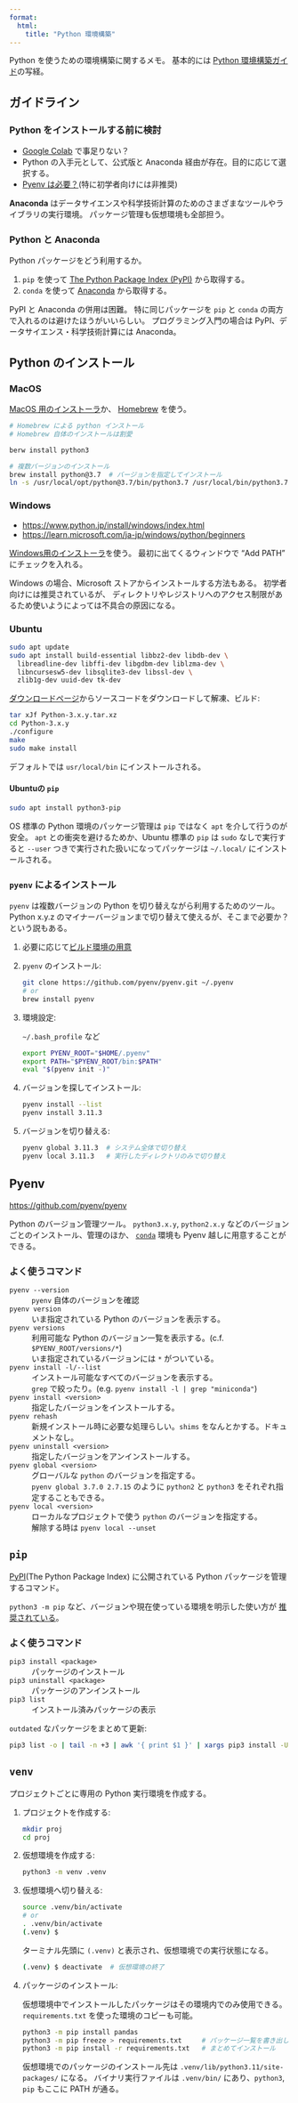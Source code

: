 ```yaml
---
format:
  html:
    title: "Python 環境構築"
---
```


Python を使うための環境構築に関するメモ。
基本的には [Python 環境構築ガイド](https://www.python.jp/install/install.html)の写経。


## ガイドライン

### Python をインストールする前に検討

- [Google Colab](https://colab.research.google.com/) で事足りない？
- Python の入手元として、公式版と Anaconda 経由が存在。目的に応じて選択する。
- [Pyenv は必要？](https://www.python.jp/install/docs/doyouneedpyenv.html)(特に初学者向けには非推奨)

::: {.note}
**Anaconda** はデータサイエンスや科学技術計算のためのさまざまなツールやライブラリの実行環境。
パッケージ管理も仮想環境も全部担う。
:::

### Python と Anaconda

Python パッケージをどう利用するか。

1. `pip` を使って [The Python Package Index (PyPI)](https://pypi.org/) から取得する。
2. `conda` を使って [Anaconda](https://www.anaconda.com/) から取得する。

PyPI と Anaconda の併用は困難。
特に同じパッケージを `pip` と `conda` の両方で入れるのは避けたほうがいいらしい。
プログラミング入門の場合は PyPI、データサイエンス・科学技術計算には Anaconda。


## Python のインストール

### MacOS

[MacOS 用のインストーラ](https://www.python.org/downloads/mac-osx/)か、
[Homebrew](https://brew.sh) を使う。

```sh
# Homebrew による python インストール
# Homebrew 自体のインストールは割愛

berw install python3

# 複数バージョンのインストール
brew install python@3.7  # バージョンを指定してインストール
ln -s /usr/local/opt/python@3.7/bin/python3.7 /usr/local/bin/python3.7  # /usr/local/bin/ にシンボリックリンク
```

### Windows

- <https://www.python.jp/install/windows/index.html>
- <https://learn.microsoft.com/ja-jp/windows/python/beginners>

[Windows用のインストーラ](https://www.python.org/downloads/windows/)を使う。
最初に出てくるウィンドウで "Add PATH" にチェックを入れる。

Windows の場合、Microsoft ストアからインストールする方法もある。
初学者向けには推奨されているが、
ディレクトリやレジストリへのアクセス制限があるため使いようによっては不具合の原因になる。

### Ubuntu

```sh
sudo apt update
sudo apt install build-essential libbz2-dev libdb-dev \
  libreadline-dev libffi-dev libgdbm-dev liblzma-dev \
  libncursesw5-dev libsqlite3-dev libssl-dev \
  zlib1g-dev uuid-dev tk-dev
```

[ダウンロードページ](https://www.python.org/)からソースコードをダウンロードして解凍、ビルド:

```sh
tar xJf Python-3.x.y.tar.xz
cd Python-3.x.y
./configure
make
sudo make install
```

デフォルトでは `usr/local/bin` にインストールされる。

#### Ubuntuの `pip`

```sh
sudo apt install python3-pip
```

OS 標準の Python 環境のパッケージ管理は `pip` ではなく `apt` を介して行うのが安全。
`apt` との衝突を避けるためか、Ubuntu 標準の `pip` は `sudo` なしで実行すると
`--user` つきで実行された扱いになってパッケージは `~/.local/` にインストールされる。

### `pyenv` によるインストール

`pyenv` は複数バージョンの Python を切り替えながら利用するためのツール。
Python x.y.z のマイナーバージョンまで切り替えて使えるが、そこまで必要か？という説もある。

1. 必要に応じて[ビルド環境の用意](https://github.com/pyenv/pyenv/wiki#suggested-build-environment)

1. `pyenv` のインストール:

   ```sh
   git clone https://github.com/pyenv/pyenv.git ~/.pyenv
   # or
   brew install pyenv
   ```

1. 環境設定:

   `~/.bash_profile` など

   ```sh
   export PYENV_ROOT="$HOME/.pyenv"
   export PATH="$PYENV_ROOT/bin:$PATH"
   eval "$(pyenv init -)"
   ```

1. バージョンを探してインストール:

   ```sh
   pyenv install --list
   pyenv install 3.11.3
   ```

1. バージョンを切り替える:

   ```sh
   pyenv global 3.11.3  # システム全体で切り替え
   pyenv local 3.11.3   # 実行したディレクトリのみで切り替え
   ```


## Pyenv

<https://github.com/pyenv/pyenv>

Python のバージョン管理ツール。
`python3.x.y`, `python2.x.y` などのバージョンごとのインストール、管理のほか、
[`conda`](https://www.anaconda.com/) 環境も Pyenv 越しに用意することができる。

### よく使うコマンド

`pyenv --version`
: `pyenv` 自体のバージョンを確認

`pyenv version`
: いま指定されている Python のバージョンを表示する。

`pyenv versions`
: 利用可能な Python のバージョン一覧を表示する。(c.f. `$PYENV_ROOT/versions/*`)
: いま指定されているバージョンには `*` がついている。

`pyenv install -l/--list`
: インストール可能なすべてのバージョンを表示する。
: `grep` で絞ったり。(e.g. `pyenv install -l | grep "miniconda"`)

`pyenv install <version>`
: 指定したバージョンをインストールする。

`pyenv rehash`
: 新規インストール時に必要な処理らしい。`shims` をなんとかする。ドキュメントなし。

`pyenv uninstall <version>`
: 指定したバージョンをアンインストールする。

`pyenv global <version>`
: グローバルな `python` のバージョンを指定する。
: `pyenv global 3.7.0 2.7.15` のように `python2` と `python3` をそれぞれ指定することもできる。

`pyenv local <version>`
: ローカルなプロジェクトで使う `python` のバージョンを指定する。
: 解除する時は `pyenv local --unset`


## `pip`

[PyPI](https://pypi.org/)(The Python Package Index) に公開されている
Python パッケージを管理するコマンド。

`python3 -m pip` など、バージョンや現在使っている環境を明示した使い方が
[推奨されている](https://www.python.jp/install/ubuntu/pip.html)。

### よく使うコマンド

`pip3 install <package>`
: パッケージのインストール

`pip3 uninstall <package>`
: パッケージのアンインストール

`pip3 list`
: インストール済みパッケージの表示

`outdated` なパッケージをまとめて更新:

```sh
pip3 list -o | tail -n +3 | awk '{ print $1 }' | xargs pip3 install -U
```


## `venv`

プロジェクトごとに専用の Python 実行環境を作成する。

1. プロジェクトを作成する:

   ```sh
   mkdir proj
   cd proj
   ```

1. 仮想環境を作成する:

   ```sh
   python3 -m venv .venv
   ```

1. 仮想環境へ切り替える:

   ```sh
   source .venv/bin/activate
   # or
   . .venv/bin/activate
   (.venv) $
   ```

   ターミナル先頭に `(.venv)` と表示され、仮想環境での実行状態になる。

   ```sh
   (.venv) $ deactivate  # 仮想環境の終了
   ```

1. パッケージのインストール:

   仮想環境中でインストールしたパッケージはその環境内でのみ使用できる。
   `requirements.txt` を使った環境のコピーも可能。

   ```sh
   python3 -m pip install pandas
   python3 -m pip freeze > requirements.txt     # パッケージ一覧を書き出し
   python3 -m pip install -r requirements.txt   # まとめてインストール
   ```

   仮想環境でのパッケージのインストール先は `.venv/lib/python3.11/site-packages/` になる。
   バイナリ実行ファイルは `.venv/bin/` にあり、`python3`, `pip` もここに PATH が通る。
